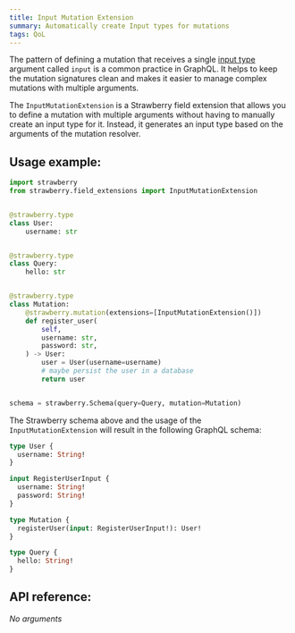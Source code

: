 ```yaml
---
title: Input Mutation Extension
summary: Automatically create Input types for mutations
tags: QoL
---
```



The pattern of defining a mutation that receives a single
[input type](../types/input-types) argument called `input` is a common
practice in GraphQL. It helps to keep the mutation signatures clean and makes it
easier to manage complex mutations with multiple arguments.

The `InputMutationExtension` is a Strawberry field extension that allows you to
define a mutation with multiple arguments without having to manually create an
input type for it. Instead, it generates an input type based on the arguments of
the mutation resolver.

## Usage example:

```python
import strawberry
from strawberry.field_extensions import InputMutationExtension


@strawberry.type
class User:
    username: str


@strawberry.type
class Query:
    hello: str


@strawberry.type
class Mutation:
    @strawberry.mutation(extensions=[InputMutationExtension()])
    def register_user(
        self,
        username: str,
        password: str,
    ) -> User:
        user = User(username=username)
        # maybe persist the user in a database
        return user


schema = strawberry.Schema(query=Query, mutation=Mutation)
```

The Strawberry schema above and the usage of the `InputMutationExtension` will
result in the following GraphQL schema:

```graphql
type User {
  username: String!
}

input RegisterUserInput {
  username: String!
  password: String!
}

type Mutation {
  registerUser(input: RegisterUserInput!): User!
}

type Query {
  hello: String!
}
```

## API reference:

_No arguments_
